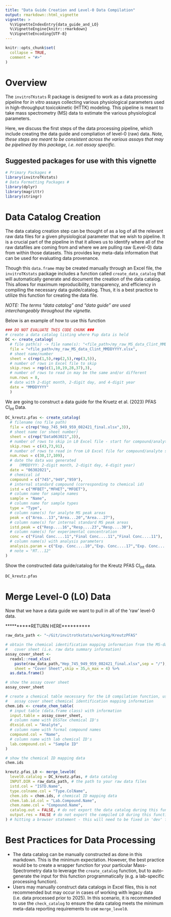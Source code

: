 ```yaml
---
title: "Data Guide Creation and Level-0 Data Compilation"
output: rmarkdown::html_vignette
vignette: >
  %\VignetteIndexEntry{data_guide_and_LO}
  %\VignetteEngine{knitr::rmarkdown}
  %\VignetteEncoding{UTF-8}
---
```


```r
knitr::opts_chunk$set(
  collapse = TRUE,
  comment = "#>"
)
```

# Overview

The `invitroTKstats` R package is designed to work as a data processing pipeline for *in vitro* assays collecting various physiological parameters used in high-throughput toxicokinetic (HTTK) modeling.  This pipeline is meant to take mass spectrometry (MS) data to estimate the various physiological parameters.

Here, we discuss the first steps of the data processing pipeline, which include creating the data guide and compliation of level-0 (raw) data. *Note, these steps are meant to be consistent across the various assays that may be pipelined by this package, i.e. not assay specific.*

## Suggested packages for use with this vignette

```r
# Primary Packages #
library(invitroTKstats)
# Data Formatting Packages #
library(dplyr)
library(magrittr)
library(stringr)
```

# Data Catalog Creation

The data catalog creation step can be thought of as a log of all the relevant raw data files for a given physiological parameter that we wish to pipeline.  It is a crucial part of the pipeline in that it allows us to identify where all of the raw datafiles are coming from and where we are pulling raw (Level-0) data from within those datasets.  This provides key meta-data information that can be used for evaluating data provenance.

Though this `data.frame` may be created manually through an Excel file, the `invitroTKstats` package includes a function called `create_data_catalog` that will automatically generate and document the creation of the data catalog.  This allows for maximum reproducibility, transparency, and efficiency in compiling the necessary data guide/catalog.  Thus, it is a best practice to utilize this function for creating the data file.

*NOTE: The terms "data catalog" and "data guide" are used interchangeably throughout the vignette.*

Below is an example of how to use this function

```r
### DO NOT EVALUATE THIS CODE CHUNK ###
# create a data catalog listing where Fup data is held
DC <- create_catalog(
  # file path(s) -> file name(s): "<file_path>/my_raw_MS_data_Clint_MMDDYYYY.xlsx"
  file = "<file_path>/my_raw_MS_data_Clint_MMDDYYYY.xlsx",
  # sheet name/number
  sheet = c(rep(1,5),rep(2,5),rep(3,5)),
  # number of rows in Excel file to skip
  skip.rows = rep(c(1,10,19,28,37),3),
  # number of rows to read in may be the same and/or different
  num.rows = 8,
  # date with 2-digt month, 2-digit day, and 4-digit year
  date = "MMDDYYYY"
  )
```

We are going to construct a data guide for the Kruetz et al. (2023) PFAS Cl~int~ Data.

```r
DC_kreutz.pfas <- create_catalog(
  # filename (no file path)
  file = c(rep("Hep_745_949_959_082421_final.xlsx",3)), 
  # sheet name (or sheet number)
  sheet = c(rep("Data063021",3)), 
  # number of rows to skip in L0 Excel file - start for compound/analyte samples
  skip.rows = c(43,73,91), 
  # number of rows to read in from L0 Excel file for compound/analyte samples
  num.rows = c(30,17,109), 
  # date the data was generated
  #   (MMDDYYY: 2-digit month, 2-digit day, 4-digit year)
  date = "06302021", 
  # chemical id
  compound = c("745","949","959"),
  # internal standard compound (corresponding to chemical id)
  istd = c("MFBET","MFHET","MFOET"),
  # column name for sample names
  sample = "Name", 
  # column name for sample types
  type = "Type",
  # column name(s) for analyte MS peak areas
  peak = c("Area...13","Area...20","Area...27"),
  # column name(s) for internal standard MS peak areas
  istd.peak = c("Resp....16","Resp....23","Resp....30"),
  # column name(s) for experimental concentration
  conc = c("Final Conc....11","Final Conc....11","Final Conc....11"),
  # column name(s) with analysis parameters
  analysis.param = c("Exp. Conc....10","Exp. Conc....17","Exp. Conc....24")
  # note = "RT...12"
)
```

Show the constructed data guide/catalog for the Kreutz PFAS Cl~int~ data.

```r
DC_kreutz.pfas
```

# Merge Level-0 (L0) Data

Now that we have a data guide we want to pull in all of the 'raw' level-0 data.

**********RETURN HERE**********

```r
raw_data_path <- "~/Git/invitrotkstats/working/KreutzPFAS"
```

```r
# obtain the chemical identification mapping information from the MS-data
#   cover sheet (i.e. raw data summary information)
assay_cover_sheet <-
  readxl::read_xlsx(
    paste(raw_data_path,"Hep_745_949_959_082421_final.xlsx",sep = "/"),
    sheet = "Cover Sheet",skip = 35,n_max = 4) %>% 
  as.data.frame()

# show the assay cover sheet
assay_cover_sheet

# create a chemical table necessary for the L0 compilation function, using the
#   assay cover sheet chemical identification mapping information
chem.ids <- create_chem_table(
  # input table (data.frame class) with information
  input.table = assay_cover_sheet,
  # column name with DSSTox chemical ID's
  dtxsid.col = "Analyte",
  # column name with formal compound names
  compound.col = "Name",
  # column name with lab chemical ID's
  lab.compound.col = "Sample ID"
)

# show the chemical ID mapping data
chem.ids
```

```r
kreutz.pfas_L0 <- merge_level0(
  level0.catalog = DC_kreutz.pfas, # data catalog
  INPUT.DIR = raw_data_path, # the path to your raw data files
  istd.col = "ISTD.Name",
  type.colname.col = "Type.ColName",
  chem.ids = chem.ids, # chemical ID mapping data
  chem.lab.id.col = "Lab.Compound.Name",
  chem.name.col = "Compound.Name",
  catalog.out = FALSE, # do not export the data catalog during this function
  output.res = FALSE # do not export the compiled L0 during this function
) # hitting a browser statement - this will need to be fixed in 'dev' first
```


# Best Practices for Data Processing

* The data catalog can be manually constructed as done in this markdown. This is the minimum expectation.  However, the best practice would be to create a wrapper function for your particular Mass-Spectrometry data to leverage the `create_catalog` function, but to auto-generate the input for this function programmatically (e.g. a lab-specific processing function).
* Users may manually construct data catalogs in Excel files, this is not recommended but may occur in cases of working with legacy data (i.e. data processed prior to 2025).  In this scenario, it is recommended to use the `check_catalog` to ensure the data catalog meets the minimum meta-data reporting requirements to use `merge_level0`.
